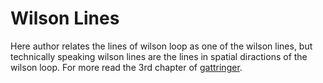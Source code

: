 =Wilson Lines=

Here author relates the lines of wilson loop as one of the wilson lines, but technically speaking wilson lines are the lines in spatial diractions of the wilson loop. For more read the 3rd chapter of [[file:/home/vishal/Desktop/Present/books/Lattice qcd/Lattice qcd gattringer and lang.pdf|gattringer]].

		






